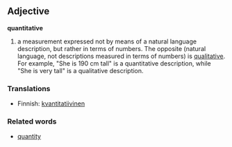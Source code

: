 ==Adjective==
'''quantitative'''
#a measurement expressed not by means of a natural language description, but rather in terms of numbers. The opposite (natural language, not descriptions measured in terms of numbers) is [[qualitative]]. For example, "She is 190 cm tall" is a quantitative description, while "She is very tall" is a qualitative description.

===Translations===
*Finnish: [[kvantitatiivinen]]

===Related words===
*[[quantity]]